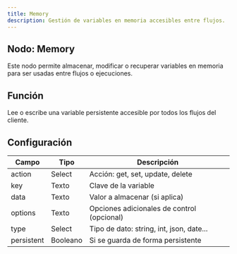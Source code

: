 ```yaml
---
title: Memory
description: Gestión de variables en memoria accesibles entre flujos.
---
```



## Nodo: Memory

Este nodo permite almacenar, modificar o recuperar variables en memoria para ser usadas entre flujos o ejecuciones.

## Función
Lee o escribe una variable persistente accesible por todos los flujos del cliente.

## Configuración

| Campo       | Tipo     | Descripción                                   |
|--------------|----------|-----------------------------------------------|
| action       | Select   | Acción: get, set, update, delete              |
| key          | Texto    | Clave de la variable                          |
| data         | Texto    | Valor a almacenar (si aplica)                 |
| options      | Texto    | Opciones adicionales de control (opcional)    |
| type         | Select   | Tipo de dato: string, int, json, date...      |
| persistent   | Booleano | Si se guarda de forma persistente             |

